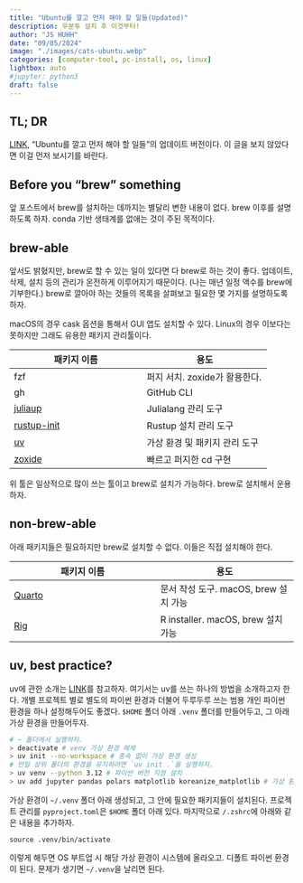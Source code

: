 ```yaml
---
title: "Ubuntu를 깔고 먼저 해야 할 일들(Updated)" 
description: 우분투 설치 후 이것부터!   
author: "JS HUHH"
date: "09/05/2024"
image: "./images/cats-ubuntu.webp"
categories: [computer-tool, pc-install, os, linux]
lightbox: auto
#jupyter: python3
draft: false
---
```


## TL; DR
[LINK](https://blog.lostineconomics.com/posts/computer-tool/2023-11-03-first-thing-ubuntu.html), "Ubuntu를 깔고 먼저 해야 할 일들"의 업데이트 버전이다. 이 글을 보지 않았다면 이걸 먼저 보시기를 바란다.  

## Before you "brew" something

앞 포스트에서 brew를 설치하는 데까지는 별달리 변한 내용이 없다. brew 이후를 설명하도록 하자. conda 기반 생태계를 없애는 것이 주된 목적이다. 

## brew-able

앞서도 밝혔지만, brew로 할 수 있는 일이 있다면 다 brew로 하는 것이 좋다. 업데이트, 삭제, 설치 등의 관리가 온전하게 이루어지기 때문이다. (나는 매년 일정 액수를 brew에 기부한다.) brew로 깔아야 하는 것들의 목록을 살펴보고 필요한 몇 가지를 설명하도록 하자. 

:::{.column-margin}
macOS의 경우 cask 옵션을 통해서 GUI 앱도 설치할 수 있다. Linux의 경우 이보다는 못하지만 그래도 유용한 패키지 관리툴이다. 
:::

| 패키지 이름 | 용도 |
|--------------|-------------|
| fzf     | 퍼지 서치. zoxide가 활용한다. |
| gh     | GitHub CLI |
| [juliaup](https://github.com/JuliaLang/juliaup)  | Julialang 관리 도구 |
| [rustup-init](https://rust-lang.github.io/rustup/installation/other.html#homebrew)  | Rustup 설치 관리 도구 |
| [uv](https://github.com/astral-sh/uv)  | 가상 환경 및 패키지 관리 도구 |
| [zoxide](https://github.com/ajeetdsouza/zoxide) | 빠르고 퍼지한 cd 구현 |

위 툴은 일상적으로 많이 쓰는 툴이고 brew로 설치가 가능하다. brew로 설치해서 운용하자. 

## non-brew-able

아래 패키지들은 필요하지만 brew로 설치할 수 없다. 이들은 직접 설치해야 한다.

| 패키지 이름 | 용도 |
|--------------|-------------|
| [Quarto](https://docs.posit.co/resources/install-quarto.html) | 문서 작성 도구. macOS, brew 설치 가능 |
| [Rig](https://github.com/r-lib/rig?tab=readme-ov-file#id-macos-installer)  | R installer. macOS, brew 설치 가능 |

## uv, best practice? 

uv에 관한 소개는 [LINK](https://blog.lostineconomics.com/posts/computer-tool/2024-09-02-uv-ultimate-virtual-env.html)를 참고하자. 여기서는 uv를 쓰는 하나의 방법을 소개하고자 한다. 개별 프로젝트 별로 별도의 파이썬 환경과 더불어 두루두루 쓰는 범용 개인 파이썬 환경을 하나 설정해두어도 좋겠다. `$HOME` 폴더 아래 `.venv` 폴더를 만들어두고, 그 아래 가상 환경을 만들어두자.

```zsh
# ~ 폴더에서 실행하자. 
> deactivate # venv 가상 환경 해제 
> uv init --no-workspace # 종속 없이 가상 환경 생성
# 만일 상위 폴더의 환경을 유지하려면 `uv init .`을 실행하자.
> uv venv --python 3.12 # 파이썬 버전 지정 설치 
> uv add jupyter pandas polars matplotlib koreanize_matplotlib # 가상 환경 패키지 추가 
```

가상 환경이 `~/.venv` 폴더 아래 생성되고, 그 안에 필요한 패키지들이 설치된다. 프로젝트 관리를 `pyproject.toml`은 `$HOME` 폴더 아래 있다. 마지막으로 `/.zshrc`에 아래와 같은 내용을 추가하자. 

```zshrc
source .venv/bin/activate
```

이렇게 해두면 OS 부트업 시 해당 가상 환경이 시스템에 올라오고. 디폴트 파이썬 환경이 된다. 문제가 생기면 `~/.venv`을 날리면 된다. 





